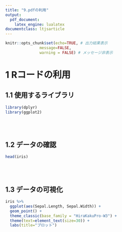```yaml
---
title: "9.pdfの利用"
output:
  pdf_document: 
    latex_engine: lualatex 
documentclass: ltjsarticle 
---
```


```r
knitr::opts_chunk$set(echo=TRUE, # 出力結果表示
               message=FALSE,
               warning = FALSE) # メッセージ非表示
```

# 1 Rコードの利用

## 1.1 使用するライブラリ

```r
library(dplyr)
library(ggplot2)
```

<br><br>

## 1.2 データの確認
```r
head(iris)
```

<br><br>

## 1.3 データの可視化

```r
iris %>%
  ggplot(aes(Sepal.Length, Sepal.Width)) +
  geom_point() +
  theme_classic(base_family = "HiraKakuPro-W3") +
  theme(text=element_text(size=30)) +
  labs(title="プロット")
```


